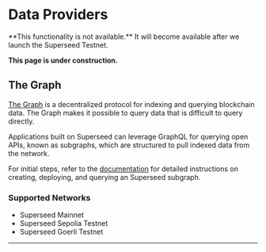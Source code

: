 

# Data Providers

<Callout emoji="🚧">
  **This functionality is not available.** It will become available after we
  launch the Superseed Testnet.
</Callout>

<Callout emoji="🚧">**This page is under construction.**</Callout>

## The Graph

[The Graph](https://thegraph.com/) is a decentralized protocol for indexing and querying blockchain data. The Graph makes it possible to query data that is difficult to query directly.

Applications built on Superseed can leverage GraphQL for querying open APIs, known as subgraphs, which are structured to pull indexed data from the network.

For initial steps, refer to the [documentation](https://thegraph.com/docs/en/) for detailed instructions on creating, deploying, and querying an Superseed subgraph.

### Supported Networks

- Superseed Mainnet
- Superseed Sepolia Testnet
- Superseed Goerli Testnet

---
